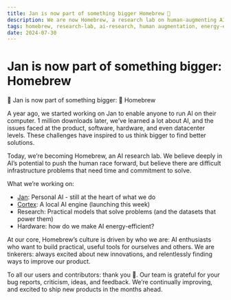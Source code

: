 ```yaml
---
title: Jan is now part of something bigger Homebrew 🖖
description: We are now Homebrew, a research lab on human-augmenting AI.
tags: homebrew, research-lab, ai-research, human augmentation, energy-efficiency, 
date: 2024-07-30
---
```



<BlogBackButton />

# Jan is now part of something bigger: Homebrew

👋 Jan is now part of something bigger: 🖖 Homebrew

A year ago, we started working on Jan to enable anyone to run AI on their computer. 1 million downloads later, we’ve learned a lot about AI, and the issues faced at the product, software, hardware, and even datacenter levels. These challenges have inspired to us think bigger to find better solutions. 

Today, we’re becoming Homebrew, an AI research lab. We believe deeply in AI’s potential to push the human race forward, but believe there are difficult infrastructure problems that need time and commitment to solve.

What we’re working on: 

- [Jan](https://jan.ai): Personal AI - still at the heart of what we do
- [Cortex](https://cortex.so): A local AI engine (launching this week)
- Research: Practical models that solve problems (and the datasets that power them)
- Hardware: how do we make AI energy-efficient?

At our core, Homebrew’s culture is driven by who we are: AI enthusiasts who want to build practical, useful tools for ourselves and others. We are tinkerers: always excited about new innovations, and relentlessly finding ways to improve our product. 

To all our users and contributors: thank you 🙏. Our team is grateful for your bug reports, criticism, ideas, and feedback. We’re continually improving, and excited to ship new products in the months ahead. 
